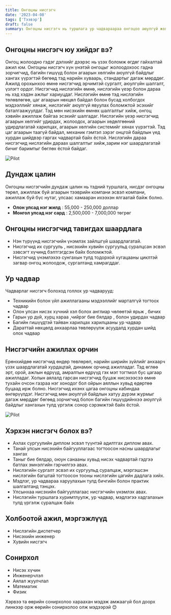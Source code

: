 ```yaml
---
title: Онгоцны нисгэгч
date: '2023-04-08'
tags: ['Тээвэр']
draft: false
summary: Онгоцны нисгэгч нь туршлага ур чадвараараа онгоцоо аюулгүй жолоодож, зорчигчдоо аюулгүй, таатай зорчуулна.
---
```


## Онгоцны нисгэгч юу хийдэг вэ?

Онгоц жолоодно гэдэг дэлхийг дээрэс нь үзэх боломж өгдөг гайхалтай ажил юм. Онгоцны нисгэгч хүн үнэтэй онгоцыг жолоодохоос гадна зорчигчид, багийн гишүүд болон агаарын хөлгийн аюулгүй байдлыг хангах үүрэгтэй бөгөөд тэд нарийн хуваарь, стандартыг дагаж мөрддөг. Ажилд орохынхоо өмнө нисгэгчид эрчимтэй сургалт, аюулгүйн шалгалт, үзлэгт ордог.
Нисгэгчид нислэгийн өмнө, нислэгийн үеэр болон дараа нь хэд хэдэн ажлыг хариуцдаг. Нислэгийн өмнө тэд нислэгийн төлөвлөгөө, цаг агаарын нөхцөл байдал болон бусад холбогдох мэдээллийг хянаж, нислэгийг аюулгүй явуулах боломжтой эсэхийг баталгаажуулдаг. Тэд мөн нисэхийн өмнөх шалгалтыг хийж, онгоц хэвийн ажиллаж байгаа эсэхийг шалгадаг.
Нислэгийн үеэр нисгэгчид агаарын хөлгийг удирдах, жолоодох, агаарын хөдөлгөөний удирдлагатай харилцах, агаарын хөлгийн системийг хянах үүрэгтэй. Тэд цаг агаарын таагүй байдал, механик гэмтэл зэрэг онцгой байдлын үед хурдан шийдвэр гаргах чадвартай байх ёстой.
Нислэгийн дараа нисгэгчид нислэгийн дараах шалгалтыг хийж,зарим нэг шаардлагатай бичиг баримтыг бөглөх ёстой байдаг.

![Pilot](https://betteraviationjobs.com/wp-content/uploads/2020/03/Bamboo-Airways-Pilot-Captain.jpg)

## Дундаж цалин

Онгоцны нисгэгчийн дундаж цалин нь тэдний туршлага, нисдэг онгоцны төрөл, ажиллаж буй агаарын тээврийн компани эсвэл компани, ажиллаж буй бүс нутаг, улсаас хамааран ихээхэн ялгаатай байж болно.

- **Олон улсад нэг жилд** : 55,000 - 250,000 доллар
- **Монгол улсад нэг сард** : 2,500,000 - 7,000,000 төгрөг

## Онгоцны нисгэгчид тавигдах шаардлага

- Нэн түрүүнд нисгэгчийн үнэмлэх зайлшгүй шаардлагатай.
- Нисгэгчид их сургууль , нисэхийн хувийн сургуульд суралцсан эсвэл зэвсэгт хүчинд бэлтгэгдсэн байх боломжтой.
- Нисгэгчид үнэмлэхээ сунгахын тулд тодорхой хугацааны циклтэй загвар онгоц жолоодож, сургалтанд хамрагддаг.

## Ур чадвар

Чадварлаг нисгэгч болоход голлох ур чадварууд:

- Техникийн болон үйл ажиллагааны мэдээллийг марталгүй тогтоох чадвар
- Олон улсан нисэх хүчний хэл болох англиар чөлөөтэй ярьж , бичих
- Гарын ур дүй, хурц хараа ,чийрэг бие бялдар , болон удирдах чадвар
- Багийн гишүүдтэй тайван харилцах харилцааны ур чадвар
- Дараттай нөхцөлд анхаарлаа төвлөрүүлж асуудалд хурдан шийд олох чадвар

## Нисгэгчийн ажиллах орчин

Ерөнхийдөө нисгэгчид өндөр төвлөрөл, нарийн ширийн зүйлийг анхаарч үзэх шаардлагатай хурдацтай, динамик орчинд ажилладаг. Тэд өглөө эрт, орой, ажлын өдрүүд, амралтын өдрүүд гэх мэт тогтмол бус цагаар ажилладаг.
Холын аялалд гарсан нисгэгчид буцаж нисэхээсээ өмнө тухайн очсон газраа нэг хонодог бол ойрын аяллын хувьд өдөртөө буцаад ирж болно.
Нисгэгчид ихэнх цагаа онгоцны кабиндаа өнгөрүүлдэг.
Нисгэгчид мөн аюулгүй байдлын хатуу дүрэм журмыг дагаж мөрддөг бөгөөд зорчигчид болон багийн гишүүдийнхээ аюулгүй байдлыг хангахын тулд үргэлж сонор сэрэмжтэй байх ёстой.

![Pilot](https://airlineweekly.com/wp-content/uploads/2023/01/IMG_DFW_Crewmember_Photo_Shoot_May_2022-71.jpg)

## Хэрхэн нисгэгч болох вэ?

- Ахлах сургуулийн диплом эсвэл түүнтэй адилтгах диплом авах.
- Танай улсын нисэхийн байгууллагаас тогтоосон насны шаардлагыг хангах
- Таныг бие бялдар, оюун санааны хувьд нисэх чадвартай гэдгээ батлах эмнэлгийн гэрчилгээ авах.
- Нислэгийн сургалт эсвэл их сургуульд суралцаж, мэргэшсэн нислэгийн багштай тогтоосон тооны нислэгийн цагийн дадлага хийх.
- Мэдлэг, ур чадвараа харуулахын тулд бичгийн болон практик шалгалтанд тэнцэх.
- Улсынхаа нисэхийн байгууллагаас нисгэгчийн үнэмлэх авах.
- Нислэгийн туршлага хуримтлуулж, ур чадвар, мэдлэгээ хадгалахын тулд үргэлж суралцаж байх

## Холбоотой ажил, мэргэжлүүд

- Нислэгийн диспетчер
- Нисэхийн инженер
- Хувийн нисгэгч

## Сонирхол

- Нисэх хүчин
- Инженерчлэл
- Аялал жуулчлал
- Математик
- Физик

Хэрвээ та өөрийн сонирхолоо хараахан мэдэж амжаагүй бол доорх линкээр орж өөрийн сонирхолоо олж мэдээрэй 😊

